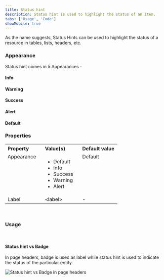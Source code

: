 ```yaml
---
title: Status hint
description: Status hint is used to highlight the status of an item.
tabs: ['Usage', 'Code']
showMobile: true
---
```


As the name suggests, Status Hints can be used to highlight the status of a resource in tables, lists, headers, etc.

### Appearance

Status hint comes in 5 Appearances -

#### Info

<Preview name='components-statushint-info--info'/>

#### Warning 

<Preview name='components-statushint-ongoing--ongoing'/>

#### Success

<Preview name='components-statushint-success--success'/>

#### Alert

<Preview name='components-statushint-alert--alert'/>

#### Default

<Preview name='components-statushint-default-status-hint--default-status-hint'/>

### Properties
<table style="width: 100%">
  <tr>
    <th style="width:33%; text-align: left;">Property</th>
    <th style="width:33%; text-align: left;">Value(s)</th>
    <th style="width:33%; text-align: left;">Default value</th>
  </tr>
  <tr style="vertical-align: top">
    <td>Appearance</td>
    <td>
      <ul>
          <li>Default</li>
          <li>Info</li>
          <li>Success</li>
          <li>Warning</li>
          <li>Alert</li>
      </ul>
    </td>
    <td>Default</td>
  </tr>
  <tr style="vertical-align: top">
    <td>Label</td>
    <td>&#60;label&#62;</td>
    <td>-</td>
  </tr>
</table>
<br/>

### Usage 

<br/>

#### Status hint vs Badge

In page headers, badge is used as label while status hint is used to indicate the status of the particular entity. 

![Status hint vs Badge in page headers](./images/statushint-1.png)

<br/>
<br/>